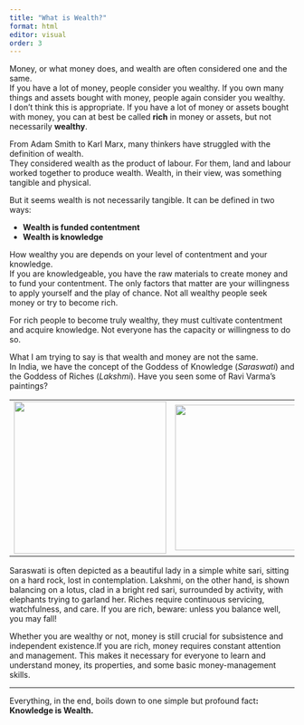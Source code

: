 ```yaml
---
title: "What is Wealth?"
format: html
editor: visual
order: 3
---
```


Money, or what money does, and wealth are often considered one and the same.\
If you have a lot of money, people consider you wealthy. If you own many things and assets bought with money, people again consider you wealthy.\
I don’t think this is appropriate. If you have a lot of money or assets bought with money, you can at best be called **rich** in money or assets, but not necessarily **wealthy**.

From Adam Smith to Karl Marx, many thinkers have struggled with the definition of wealth.\
They considered wealth as the product of labour. For them, land and labour worked together to produce wealth. Wealth, in their view, was something tangible and physical.

But it seems wealth is not necessarily tangible. It can be defined in two ways:

-   **Wealth is funded contentment**\
-   **Wealth is knowledge**

How wealthy you are depends on your level of contentment and your knowledge.\
If you are knowledgeable, you have the raw materials to create money and to fund your contentment. The only factors that matter are your willingness to apply yourself and the play of chance. Not all wealthy people seek money or try to become rich.

For rich people to become truly wealthy, they must cultivate contentment and acquire knowledge. Not everyone has the capacity or willingness to do so.

What I am trying to say is that wealth and money are not the same.\
In India, we have the concept of the Goddess of Knowledge (*Saraswati*) and the Goddess of Riches (*Lakshmi*). Have you seen some of Ravi Varma’s paintings?

|  |  |
|:--:|:--:|
| ![](images/clipboard-1009120027.png){width="269"} | ![](images/clipboard-3302662152.png){width="257"} |

Saraswati is often depicted as a beautiful lady in a simple white sari, sitting on a hard rock, lost in contemplation. Lakshmi, on the other hand, is shown balancing on a lotus, clad in a bright red sari, surrounded by activity, with elephants trying to garland her. Riches require continuous servicing, watchfulness, and care. If you are rich, beware: unless you balance well, you may fall!

Whether you are wealthy or not, money is still crucial for subsistence and independent existence.If you are rich, money requires constant attention and management. This makes it necessary for everyone to learn and understand money, its properties, and some basic money-management skills.

------------------------------------------------------------------------

Everything, in the end, boils down to one simple but profound fact**: Knowledge is Wealth.**
